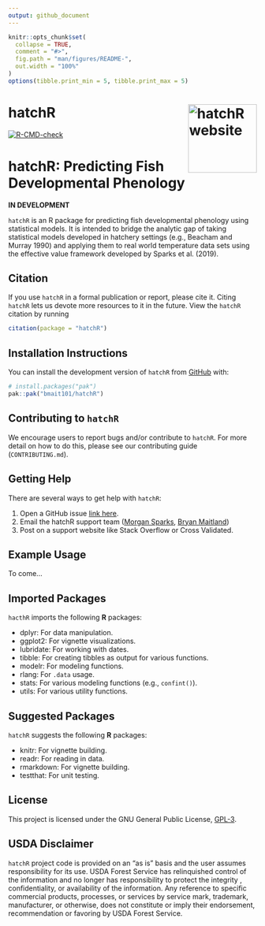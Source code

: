 ```yaml
---
output: github_document
---
```


<!-- README.md is generated from README.Rmd. Please edit that file -->

```r
knitr::opts_chunk$set(
  collapse = TRUE,
  comment = "#>",
  fig.path = "man/figures/README-",
  out.width = "100%"
)
options(tibble.print_min = 5, tibble.print_max = 5)
```

# hatchR <a href="https://bmait101.github.io/hatchR/"><img src="man/figures/logo.png" align="right" height="139" alt="hatchR website" /></a>

<!-- badges: start -->
[![R-CMD-check](https://github.com/bmait101/hatchR/actions/workflows/R-CMD-check.yaml/badge.svg)](https://github.com/bmait101/hatchR/actions/workflows/R-CMD-check.yaml)
<!-- badges: end -->

# hatchR: Predicting Fish Developmental Phenology

**IN DEVELOPMENT**

`hatchR` is an R package for predicting fish developmental phenology using statistical models. It is intended to bridge the analytic gap of taking statistical models developed in hatchery settings (e.g., Beacham and Murray 1990) and applying them to real world temperature data sets using the effective value framework developed by Sparks et al. (2019).

## Citation

If you use `hatchR` in a formal publication or report, please cite it. Citing `hatchR` lets us devote more resources to it in the future. View the `hatchR` citation by running
```r
citation(package = "hatchR")
```

## Installation Instructions

You can install the development version of `hatchR` from [GitHub](https://github.com/) with:

``` r
# install.packages("pak")
pak::pak("bmait101/hatchR")
```

## Contributing to `hatchR`

We encourage users to report bugs and/or contribute to `hatchR`. For more detail on how to do this, please see our contributing guide (`CONTRIBUTING.md`).

## Getting Help

There are several ways to get help with `hatchR`:

1. Open a GitHub issue [link here](https://github.com/bmait101/hatchR/issues).
2. Email the hatchR support team ([Morgan Sparks](morgan.sparks@usda.gov), [Bryan Maitland](bryan.maitland@usda.gov))
3. Post on a support website like Stack Overflow or Cross Validated. 

## Example Usage

To come...

## Imported Packages

`hacthR` imports the following **R** packages:

* dplyr: For data manipulation.
* ggplot2: For vignette visualizations.
* lubridate: For working with dates.
* tibble: For creating tibbles as output for various functions.
* modelr: For modeling functions.
* rlang: For `.data` usage.
* stats: For various modeling functions (e.g., `confint()`).
* utils: For various utility functions.

## Suggested Packages

`hatchR` suggests the following **R** packages:

* knitr: For vignette building.
* readr: For reading in data.
* rmarkdown: For vignette building.
* testthat: For unit testing.

## License

This project is licensed under the GNU General Public License, [GPL-3](https://cran.r-project.org/web/licenses/GPL-3).

## USDA Disclaimer

`hatchR` project code is provided on an "as is" basis and the user assumes responsibility for its use. USDA Forest Service has relinquished control of the information and no longer has responsibility to protect the integrity , confidentiality, or availability of the information. Any reference to specific commercial products, processes, or services by service mark, trademark, manufacturer, or otherwise, does not constitute or imply their endorsement, recommendation or favoring by USDA Forest Service. 
